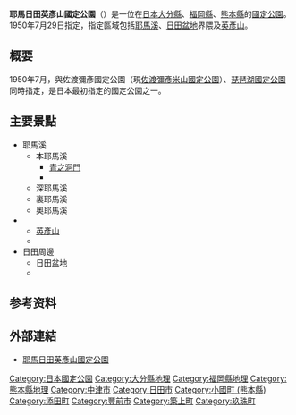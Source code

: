 {{Infobox protected area
| name            = 耶馬日田英彥山國定公園
| alt_name        = 
| iucn_category   = V
| photo           = Kyoshuho.jpg
| photo_width     = 
| photo_caption   = 耶馬溪 競秀峰
| map             = Japan
| map_width       = 250
| location        = [[福岡縣|福岡縣]]、[[熊本縣|熊本縣]]、[[大分縣|大分縣]]
| nearest_city    = 
| lat_d           = 33.1
| long_d          = 131.1
| area            = {{convert|85024|ha|km2|sigfig=3}}
| established     = 1950年7月29日
| visitation_num  = 10,396,000人次
| visitation_year = 2010年
| visitation_ref  = <ref>{{Cite web |url=http://www.env.go.jp/park/doc/data/quasi/qnp_81.pdf |title=国定公園の利用者数（公園、年次別） |accessdate=2012-08-04 |work=関連法令・各種資料 > 自然保護各種データ |publisher=環境省自然環境局 |date= |archive-date=2012-03-01 |archive-url=https://web.archive.org/web/20120301083233/http://www.env.go.jp/park/doc/data/quasi/qnp_81.pdf |dead-url=no }}</ref>
| governing_body  = 福岡縣廳、熊本縣廳、大分縣廳
| url             = 
}}
{{japanese|japanese=耶馬日田英彦山国定公園|kana=やばひたひこさんこくていこうえん|romaji=Yaba Hita Hikosan Kokutei Kōen}}

'''耶馬日田英彥山國定公園'''（{{lang-ja|耶馬日田英彦山国定公園}}）是一位在[[日本|日本]][[大分縣|大分縣]]、[[福岡縣|福岡縣]]、[[熊本縣|熊本縣]]的[[國定公園|國定公園]]。1950年7月29日指定，指定區域包括[[耶馬溪|耶馬溪]]、[[日田盆地|日田盆地]]界隈及[[英彥山|英彥山]]。

== 概要 ==
1950年7月，與佐渡彌彥國定公園（現[[佐渡彌彥米山國定公園|佐渡彌彥米山國定公園]]）、[[琵琶湖國定公園|琵琶湖國定公園]]同時指定，是日本最初指定的國定公園之一。

== 主要景點 ==
* 耶馬溪
** 本耶馬溪
*** [[青之洞門|青之洞門]]
*** {{link-ja|耶馬溪橋|耶馬渓橋}}
** 深耶馬溪
** 裏耶馬溪
** 奧耶馬溪
* {{link-ja|筑紫山地|筑紫山地}}
** [[英彥山|英彥山]]
** {{link-ja|求菩提山|求菩提山}}
* 日田周邊
** 日田盆地
** {{link-ja|萬年山|万年山}}

==参考资料==
{{Reflist}}

== 外部連結 ==
{{commonscat|Yaba-Hita-Hikosan Quasi-National Park}}
* {{ja}}[https://web.archive.org/web/20110605084139/http://www.biodic.go.jp/jpark/qnp/yaba.html 耶馬日田英彥山國定公園]

{{国定公园列表}}
{{DEFAULTSORT:Yaba Hita Hikosan}}

[[Category:日本國定公園|Category:日本國定公園]]
[[Category:大分縣地理|Category:大分縣地理]]
[[Category:福岡縣地理|Category:福岡縣地理]]
[[Category:熊本縣地理|Category:熊本縣地理]]
[[Category:中津市|Category:中津市]]
[[Category:日田市|Category:日田市]]
[[Category:小國町_(熊本縣)|Category:小國町 (熊本縣)]]
[[Category:添田町|Category:添田町]]
[[Category:豐前市|Category:豐前市]]
[[Category:築上町|Category:築上町]]
[[Category:玖珠町|Category:玖珠町]]